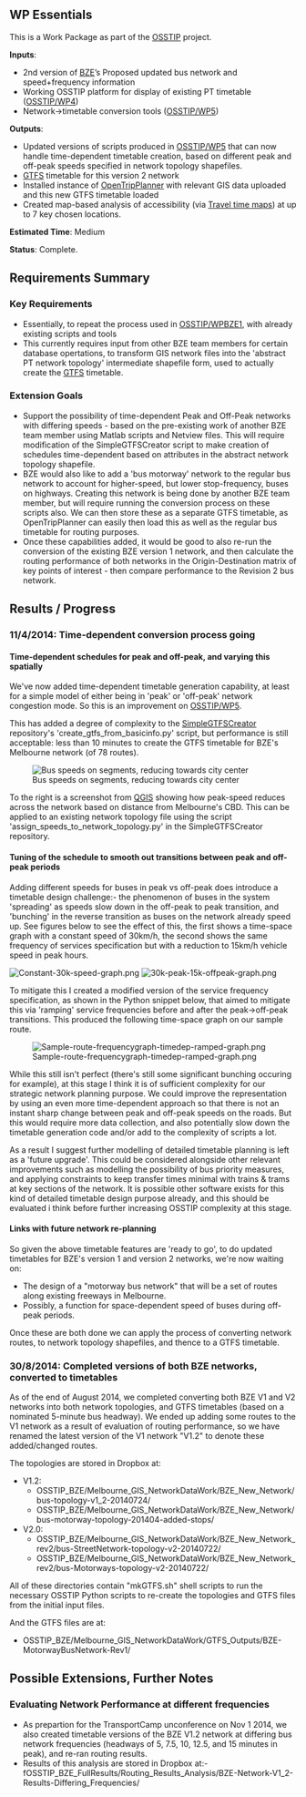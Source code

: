 == WP Essentials ==

This is a Work Package as part of the [[OSSTIP]] project.

'''Inputs''': 
* 2nd version of [[BZE]]’s Proposed updated bus network and speed+frequency information
* Working OSSTIP platform for display of existing PT timetable ([[OSSTIP/WP4]])
* Network->timetable conversion tools ([[OSSTIP/WP5]]) 

'''Outputs''':
* Updated versions of scripts produced in [[OSSTIP/WP5]] that can now handle time-dependent timetable creation, based on different peak and off-peak speeds specified in network topology shapefiles. 
* [[GTFS]] timetable for this version 2 network
* Installed instance of [[OpenTripPlanner]] with relevant GIS data uploaded and this new GTFS timetable loaded 
* Created map-based analysis of accessibility (via [[Travel time maps]]) at up to 7 key chosen locations. 

'''Estimated Time''': Medium

'''Status''': Complete.

== Requirements Summary ==

=== Key Requirements ===

* Essentially, to repeat the process used in [[OSSTIP/WPBZE1]], with already existing scripts and tools
* This currently requires input from other BZE team members for certain database opertations, to transform GIS network files into the 'abstract PT network topology' intermediate shapefile form, used to actually create the [[GTFS]] timetable.

=== Extension Goals ===

* Support the possibility of time-dependent Peak and Off-Peak networks with differing speeds - based on the pre-existing work of another BZE team member using Matlab scripts and Netview files. This will require modification of the SimpleGTFSCreator script to make creation of schedules time-dependent based on attributes in the abstract network topology shapefile.
* BZE would also like to add a 'bus motorway' network to the regular bus network to account for higher-speed, but lower stop-frequency, buses on highways. Creating this network is being done by another BZE team member, but will require running the conversion process on these scripts also. We can then store these as a separate GTFS timetable, as OpenTripPlanner can easily then load this as well as the regular bus timetable for routing purposes.
* Once these capabilities added, it would be good to also re-run the conversion of the existing BZE version 1 network, and then calculate the routing performance of both networks in the Origin-Destination matrix of key points of interest - then compare performance to the Revision 2 bus network.

== Results / Progress ==

=== 11/4/2014: Time-dependent conversion process going ===

==== Time-dependent schedules for peak and off-peak, and varying this spatially ====

We've now added time-dependent timetable generation capability, at least for a simple model of either being in 'peak' or 'off-peak' network congestion mode. So this is an improvement on [[OSSTIP/WP5]].

This has added a degree of complexity to the [https://github.com/PatSunter/SimpleGTFSCreator SimpleGTFSCreator] repository's 'create_gtfs_from_basicinfo.py' script, but performance is still acceptable: less than 10 minutes to create the GTFS timetable for BZE's Melbourne network (of 78 routes).

[[Image:Bus-speeds-peak-qgis.png|thumb|right|Bus speeds on segments, reducing towards city center]]

To the right is a screenshot from [[QGIS]] showing how peak-speed reduces across the network based on distance from Melbourne's CBD. This can be applied to an existing network topology file using the script 'assign_speeds_to_network_topology.py' in the SimpleGTFSCreator repository.  

==== Tuning of the schedule to smooth out transitions between peak and off-peak periods ==== 

Adding different speeds for buses in peak vs off-peak does introduce a timetable design challenge:- the phenomenon of buses in the system 'spreading' as speeds slow down in the off-peak to peak transition, and 'bunching' in the reverse transition as buses on the network already speed up. See figures below to see the effect of this, the first shows a time-space graph with a constant speed of 30km/h, the second shows the same frequency of services specification but with a reduction to 15km/h vehicle speed in peak hours.

[[Image:Constant-30k-speed-graph.png]]
[[Image:30k-peak-15k-offpeak-graph.png]]

To mitigate this I created a modified version of the service frequency specification, as shown in the Python snippet below, that aimed to mitigate this via 'ramping' service frequencies before and after the peak->off-peak transitions. This produced the following time-space graph on our sample route.

[[Image:Sample-route-frequencygraph-timedep-ramped-graph.png]]

While this still isn't perfect (there's still some significant bunching occuring for example), at this stage I think it is of sufficient complexity for our strategic network planning purpose. We could improve the representation by using an even more time-dependent approach so that there is not an instant sharp change between peak and off-peak speeds on the roads. But this would require more data collection, and also potentially slow down the timetable generation code and/or add to the complexity of scripts a lot. 

As a result I suggest further modelling of detailed timetable planning is left as a 'future upgrade'. This could be considered alongside other relevant improvements such as modelling the possibility of bus priority measures, and applying constraints to keep transfer times minimal with trains & trams at key sections of the network. It is possible other software exists for this kind of detailed timetable design purpose already, and this should be evaluated i think before further increasing OSSTIP complexity at this stage.

==== Links with future network re-planning ==== 

So given the above timetable features are 'ready to go', to do updated timetables for BZE's version 1 and version 2 networks, we're now waiting on:
* The design of a "motorway bus network" that will be a set of routes along existing freeways in Melbourne.
* Possibly, a function for space-dependent speed of buses during off-peak periods.

Once these are both done we can apply the process of converting network routes, to network topology shapefiles, and thence to a GTFS timetable.

=== 30/8/2014: Completed versions of both BZE networks, converted to timetables ===

As of the end of August 2014, we completed converting both BZE V1 and V2 networks into both network topologies, and GTFS timetables (based on a nominated 5-minute bus headway). We ended up adding some routes to the V1 network as a result of evaluation of routing performance, so we have renamed the latest version of the V1 network "V1.2" to denote these added/changed routes.

The topologies are stored in Dropbox at:
* V1.2:
** OSSTIP_BZE/Melbourne_GIS_NetworkDataWork/BZE_New_Network/bus-topology-v1_2-20140724/
** OSSTIP_BZE/Melbourne_GIS_NetworkDataWork/BZE_New_Network/bus-motorway-topology-201404-added-stops/ 
* V2.0:
** OSSTIP_BZE/Melbourne_GIS_NetworkDataWork/BZE_New_Network_rev2/bus-StreetNetwork-topology-v2-20140722/
** OSSTIP_BZE/Melbourne_GIS_NetworkDataWork/BZE_New_Network_rev2/bus-Motorways-topology-v2-20140722/

All of these directories contain "mkGTFS.sh" shell scripts to run the necessary OSSTIP Python scripts to re-create the topologies and GTFS files from the initial input files.

And the GTFS files are at:
* OSSTIP_BZE/Melbourne_GIS_NetworkDataWork/GTFS_Outputs/BZE-MotorwayBusNetwork-Rev1/

== Possible Extensions, Further Notes ==

=== Evaluating Network Performance at different frequencies ===

* As prepartion for the TransportCamp unconference on Nov 1 2014, we also created timetable versions of the BZE V1.2 network at differing bus network frequencies (headways of 5, 7.5, 10, 12.5, and 15 minutes in peak), and re-ran routing results.
* Results of this analysis are stored in Dropbox at:- fOSSTIP_BZE_FullResults/Routing_Results_Analysis/BZE-Network-V1_2-Results-Differing_Frequencies/